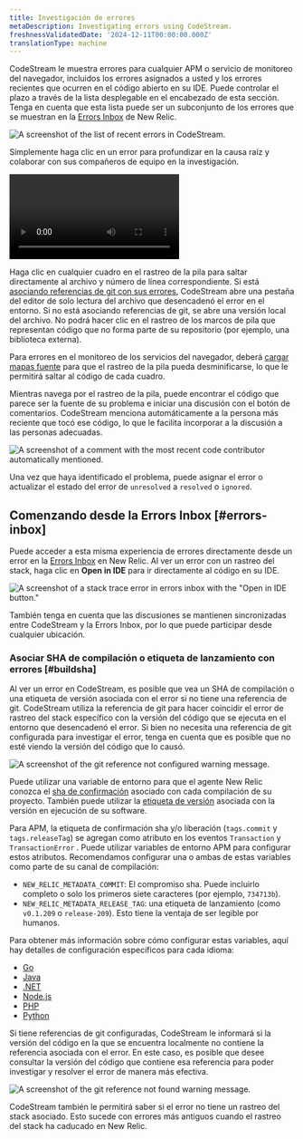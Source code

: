 ```yaml
---
title: Investigación de errores
metaDescription: Investigating errors using CodeStream.
freshnessValidatedDate: '2024-12-11T00:00:00.000Z'
translationType: machine
---
```


CodeStream le muestra errores para cualquier APM o servicio de monitoreo del navegador, incluidos los errores asignados a usted y los errores recientes que ocurren en el código abierto en su IDE. Puede controlar el plazo a través de la lista desplegable en el encabezado de esta sección. Tenga en cuenta que esta lista puede ser un subconjunto de los errores que se muestran en la [Errors Inbox](/docs/errors-inbox/errors-inbox/) de New Relic.

<img
  title="The list of recent errors in CodeStream."
  alt="A screenshot of the list of recent errors in CodeStream."
  src="/images/codestream_screenshot-crop_errors-list.webp"
/>

Simplemente haga clic en un error para profundizar en la causa raíz y colaborar con sus compañeros de equipo en la investigación.

<Video
  type="wistia"
  id="l65l4cqqhd"
/>

Haga clic en cualquier cuadro en el rastreo de la pila para saltar directamente al archivo y número de línea correspondiente. Si está [asociando referencias de git con sus errores](#buildsha), CodeStream abre una pestaña del editor de solo lectura del archivo que desencadenó el error en el entorno. Si no está asociando referencias de git, se abre una versión local del archivo. No podrá hacer clic en el rastreo de los marcos de pila que representan código que no forma parte de su repositorio (por ejemplo, una biblioteca externa).

Para errores en el monitoreo de los servicios del navegador, deberá [cargar mapas fuente](/docs/browser/browser-monitoring/browser-pro-features/upload-source-maps-un-minify-js-errors/) para que el rastreo de la pila pueda desminificarse, lo que le permitirá saltar al código de cada cuadro.

Mientras navega por el rastreo de la pila, puede encontrar el código que parece ser la fuente de su problema e iniciar una discusión con el botón de comentarios. CodeStream menciona automáticamente a la persona más reciente que tocó ese código, lo que le facilita incorporar a la discusión a las personas adecuadas.

<img
  title="A comment with the most recent code contributor automatically mentioned."
  alt="A screenshot of a comment with the most recent code contributor automatically mentioned."
  src="/images/codestream_screenshot-crop_error-auto-mention.webp"
/>

Una vez que haya identificado el problema, puede asignar el error o actualizar el estado del error de `unresolved` a `resolved` o `ignored`.

## Comenzando desde la Errors Inbox [#errors-inbox]

Puede acceder a esta misma experiencia de errores directamente desde un error en la [Errors Inbox](/docs/errors-inbox/errors-inbox/) en New Relic. Al ver un error con un rastreo del stack, haga clic en <DNT>**Open in IDE**</DNT> para ir directamente al código en su IDE.

<img
  title="A stack trace error in errors inbox with the &quot;Open in IDE button"
  alt="A screenshot of a stack trace error in errors inbox with the &quot;Open in IDE button.&quot;"
  src="/images/codestream_screenshot-crop_open-in-ide-codestream.webp"
/>

También tenga en cuenta que las discusiones se mantienen sincronizadas entre CodeStream y la Errors Inbox, por lo que puede participar desde cualquier ubicación.

### Asociar SHA de compilación o etiqueta de lanzamiento con errores [#buildsha]

Al ver un error en CodeStream, es posible que vea un SHA de compilación o una etiqueta de versión asociada con el error si no tiene una referencia de git. CodeStream utiliza la referencia de git para hacer coincidir el error de rastreo del stack específico con la versión del código que se ejecuta en el entorno que desencadenó el error. Si bien no necesita una referencia de git configurada para investigar el error, tenga en cuenta que es posible que no esté viendo la versión del código que lo causó.

<img
  title="The git reference not configured warning message."
  alt="A screenshot of the git reference not configured warning message."
  src="/images/codestream_screenshot-crop_build-sha-not-configured.webp"
/>

Puede utilizar una variable de entorno para que el agente New Relic <InlinePopover type="apm"/>conozca el [sha de confirmación](https://git-scm.com/book/en/v2/Git-Tools-Revision-Selection) asociado con cada compilación de su proyecto. También puede utilizar la [etiqueta de versión](https://git-scm.com/book/en/v2/Git-Basics-Tagging) asociada con la versión en ejecución de su software.

Para APM, la etiqueta de confirmación sha y/o liberación (`tags.commit` y `tags.releaseTag`) se agregan como atributo en los eventos `Transaction` y `TransactionError` . Puede utilizar variables de entorno APM para configurar estos atributos. Recomendamos configurar una o ambas de estas variables como parte de su canal de compilación:

* `NEW_RELIC_METADATA_COMMIT`: El compromiso sha. Puede incluirlo completo o solo los primeros siete caracteres (por ejemplo, `734713b`).
* `NEW_RELIC_METADATA_RELEASE_TAG`: una etiqueta de lanzamiento (como `v0.1.209` o `release-209`). Esto tiene la ventaja de ser legible por humanos.

Para obtener más información sobre cómo configurar estas variables, aquí hay detalles de configuración específicos para cada idioma:

* [Go](/docs/agents/go-agent/configuration/go-agent-configuration/)
* [Java](/docs/agents/java-agent/configuration/java-agent-configuration-config-file/)
* [.NET](/docs/agents/net-agent/configuration/net-agent-configuration/)
* [Node.js](/docs/agents/nodejs-agent/installation-configuration/nodejs-agent-configuration/)
* [PHP](/docs/agents/php-agent/configuration/php-agent-configuration/)
* [Python](/docs/agents/python-agent/configuration/python-agent-configuration/)

Si tiene referencias de git configuradas, CodeStream le informará si la versión del código en la que se encuentra localmente no contiene la referencia asociada con el error. En este caso, es posible que desee consultar la versión del código que contiene esa referencia para poder investigar y resolver el error de manera más efectiva.

<img
  title="The git reference not found warning message."
  alt="A screenshot of the git reference not found warning message."
  src="/images/codestream_screenshot-crop_build-sha-not-found.webp"
/>

CodeStream también le permitirá saber si el error no tiene un rastreo del stack asociado. Esto sucede con errores más antiguos cuando el rastreo del stack ha caducado en New Relic.
